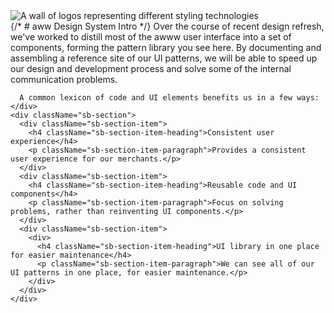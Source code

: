

<Meta title="Intro" />

<div className="sb-container">
  <Image
    src={Cover}
    alt="A wall of logos representing different styling technologies"
    width={0}
    height={0}
    style={{ width: '100%', height: 'auto' }}
    className="sb-hero-image"
  />
  <div className='sb-main-content'>
    <div className='sb-section-title'>
      {/* # aww Design System Intro */}
      Over the course of recent design refresh, we've worked to distill most of the awww user interface into a set of components, forming the pattern library you see here. By documenting and assembling a reference site of our UI patterns, we will be able to speed up our design and development process and solve some of the internal communication problems.

      A common lexicon of code and UI elements benefits us in a few ways:
    </div>
    <div className="sb-section">
      <div className="sb-section-item">
        <h4 className="sb-section-item-heading">Consistent user experience</h4>
        <p className="sb-section-item-paragraph">Provides a consistent user experience for our merchants.</p>
      </div>
      <div className="sb-section-item">
        <h4 className="sb-section-item-heading">Reusable code and UI components</h4>
        <p className="sb-section-item-paragraph">Focus on solving problems, rather than reinventing UI components.</p>
      </div>
      <div className="sb-section-item">
        <div>
          <h4 className="sb-section-item-heading">UI library in one place for easier maintenance</h4>
          <p className="sb-section-item-paragraph">We can see all of our UI patterns in one place, for easier maintenance.</p>
        </div>
      </div>
    </div>
  </div>
</div>

<style>
  {`
  .sbdocs {
    min-width: 100%;
    padding: 0 0;
    background-color: #111111;
  }

  .sbdocs h1 {
    color: rgba(255, 255, 255, 1);
    font-size: var(--awwd-ref-font-size-32);
    line-height: var(--awwd-ref-font-lineheight-40);
    font-family: var(--awwd-ref-font-face-gotham-bold);
  }

  .sbdocs h4 {
    color: rgba(255, 255, 255, 1);
    font-size: var(--awwd-ref-font-size-24);
    line-height: var(--awwd-ref-font-lineheight-32);
    font-family: var(--awwd-ref-font-face-gotham-med);
  }

  .sbdocs p {
    color: rgba(255, 255, 255, 0.6);
    font-size: var(--awwd-ref-font-size-20);
    line-height: var(--awwd-ref-font-lineheight-28);
    font-family: var(--awwd-ref-font-face-gotham-reg);
  }

  .sb-hero-image {
    max-height: 600px;
    object-fit: cover;
  }

  .sb-main-content {
    padding: 60px 30px 80px 30px;
    max-width: 1000px;
  }

  .sb-container {
    display: flex;
    flex-direction: column;
    justify-content: center;
    align-items: center;
  }

  .sb-section {
    width: 100%;
    display: flex;
    flex-direction: row;
    gap: 20px;
  }

  img {
    object-fit: cover;
  }

  .sb-section-title {
    margin-bottom: 32px;
  }

  .sb-section a:not(h1 a, h2 a, h3 a) {
    font-size: 14px;
  }

  .sb-section-item, .sb-grid-item {
    flex: 1;
    display: flex;
    flex-direction: column;
  }

  .sb-section-item-heading {
    padding-top: 20px !important;
    padding-bottom: 5px !important;
    margin: 0 !important;
  }
  .sb-section-item-paragraph {
    margin: 0;
    padding-bottom: 10px;
  }

  .sb-chevron {
    margin-left: 5px;
  }

  .sb-features-grid {
    display: grid;
    grid-template-columns: repeat(2, 1fr);
    grid-gap: 32px 20px;
  }

  .sb-socials {
    display: grid;
    grid-template-columns: repeat(4, 1fr);
  }

  .sb-socials p {
    margin-bottom: 10px;
  }

  .sb-explore-image {
    max-height: 32px;
    align-self: flex-start;
  }

  .sb-addon {
    width: 100%;
    display: flex;
    align-items: center;
    position: relative;
    background-color: #EEF3F8;
    border-radius: 5px;
    border: 1px solid rgba(0, 0, 0, 0.05);
    background: #EEF3F8;
    height: 180px;
    margin-bottom: 48px;
    overflow: hidden;
  }

  .sb-addon-text {
    padding-left: 48px;
    max-width: 240px;
  }

  .sb-addon-text h4 {
    padding-top: 0px;
  }

  .sb-addon-img {
    position: absolute;
    left: 345px;
    top: 0;
    height: 100%;
    width: 200%;
    overflow: hidden;
  }

  .sb-addon-img img {
    width: 650px;
    transform: rotate(-15deg);
    margin-left: 40px;
    margin-top: -72px;
    box-shadow: 0 0 1px rgba(255, 255, 255, 0);
    backface-visibility: hidden;
  }

  @media screen and (max-width: 800px) {
    .sb-addon-img {
      left: 300px;
    }
  }

  @media screen and (max-width: 600px) {
    .sb-section {
      flex-direction: column;
    }

    .sb-features-grid {
      grid-template-columns: repeat(1, 1fr);
    }

    .sb-socials {
      grid-template-columns: repeat(2, 1fr);
    }

    .sb-addon {
      height: 280px;
      align-items: flex-start;
      padding-top: 32px;
      overflow: hidden;
    }

    .sb-addon-text {
      padding-left: 24px;
    }

    .sb-addon-img {
      right: 0;
      left: 0;
      top: 130px;
      bottom: 0;
      overflow: hidden;
      height: auto;
      width: 124%;
    }

    .sb-addon-img img {
      width: 1200px;
      transform: rotate(-12deg);
      margin-left: 0;
      margin-top: 48px;
      margin-bottom: -40px;
      margin-left: -24px;
    }
  }
  `}
</style>
